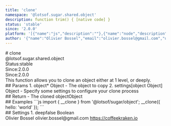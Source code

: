 ```yaml
---
title: 'clone'
namespace: '@lotsof.sugar.shared.object'
description: function trim() { [native code] }
status: 'stable'
since: '2.0.0'
platform: '[{"name":"js","description":""},{"name":"node","description":""}]'
author: '{"name":"Olivier Bossel","email":"olivier.bossel@gmail.com","url":"https://coffeekraken.io"}'
---
```

<div class="docmap-mdx">
# clone
<div class="_namespace">@lotsof.sugar.shared.object</div>
<div class="_metas">
<div class="_status"><span class="_status-label">Status:</span><span class="_status-value -stable">stable</span></div>
<div class="_since"><span class="_since-label">Since:</span><span class="_since-value">2.0.0</span></div>
<div class="_since"><span class="_since-label">Since:</span><span class="_since-value">2.0.0</span></div>
</div>
<div class="_description">
This function allows you to clone an object either at 1 level, or deeply.
</div>
<div class="_params">
## Params
1. <span class="_name">object<span class="_required">*</span></span><span class="_default"></span> <span class="_type">Object</span>
   - The object to copy
2. <span class="_name">settings</span><span class="_default">[object Object]</span> <span class="_type">Object</span>
   - Specify some settings to configure your clone process
</div>
<div class="_return">
## Return
- <span class="_description">The cloned object</span><span class="_default"></span><span class="_type">Object</span>
</div>
<div class="_examples">
## Examples
```js
import { __clone } from '@lotsof/sugar/object';
__clone({
   hello: 'world'
});
```
</div>
<div class="_settings">
## Settings
1. <span class="_name">deep</span><span class="_default">false</span> <span class="_type">Boolean</span>
</div>
<div class="_author">
<span class="_name">Olivier Bossel</span>
<span class="_email">olivier.bossel@gmail.com</span>
<a href="https://coffeekraken.io" target="_blank" class="_url">https://coffeekraken.io</a>
</div>
</div>